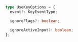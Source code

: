 ```ts
type UseKeyOptions = {
  event?: KeyEventType;

  ignoreFlags?: boolean;

  ignoreActiveInput?: boolean;
};
```
